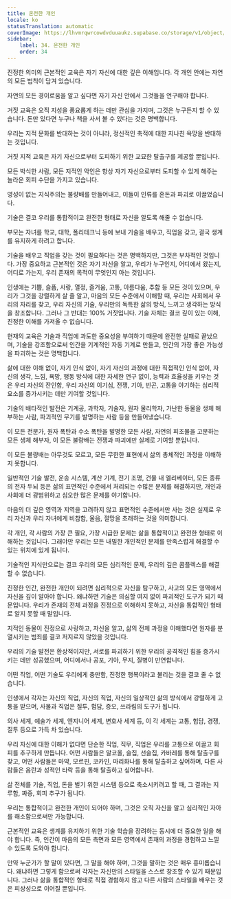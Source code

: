 ```yaml
---
title: 온전한 개인
locale: ko
statusTranslation: automatic
coverImage: https://lhvmrqwrcowdvduuaukz.supabase.co/storage/v1/object/public/strapi-uploads/small_cover-educacion-fundamental.webp-2d51a7828a2b1309555be27f7e2a61a0.webp
sidebar:
    label: 34. 온전한 개인
    order: 34
---
```

진정한 의미의 근본적인 교육은 자기 자신에 대한 깊은 이해입니다. 각 개인 안에는 자연의 모든 법칙이 담겨 있습니다.

자연의 모든 경이로움을 알고 싶다면 자기 자신 안에서 그것들을 연구해야 합니다.

거짓 교육은 오직 지성을 풍요롭게 하는 데만 관심을 가지며, 그것은 누구든지 할 수 있습니다. 돈만 있다면 누구나 책을 사서 볼 수 있다는 것은 명백합니다.

우리는 지적 문화를 반대하는 것이 아니라, 정신적인 축적에 대한 지나친 욕망을 반대하는 것입니다.

거짓 지적 교육은 자기 자신으로부터 도피하기 위한 교묘한 탈출구를 제공할 뿐입니다.

모든 박식한 사람, 모든 지적인 악인은 항상 자기 자신으로부터 도피할 수 있게 해주는 놀라운 회피 수단을 가지고 있습니다.

영성이 없는 지식주의는 불량배를 만들어내고, 이들이 인류를 혼돈과 파괴로 이끌었습니다.

기술은 결코 우리를 통합적이고 완전한 형태로 자신을 알도록 해줄 수 없습니다.

부모는 자녀를 학교, 대학, 폴리테크닉 등에 보내 기술을 배우고, 직업을 갖고, 결국 생계를 유지하게 하려고 합니다.

기술을 배우고 직업을 갖는 것이 필요하다는 것은 명백하지만, 그것은 부차적인 것입니다. 가장 중요하고 근본적인 것은 자기 자신을 알고, 우리가 누구인지, 어디에서 왔는지, 어디로 가는지, 우리 존재의 목적이 무엇인지 아는 것입니다.

인생에는 기쁨, 슬픔, 사랑, 열정, 즐거움, 고통, 아름다움, 추함 등 모든 것이 있으며, 우리가 그것을 강렬하게 살 줄 알고, 마음의 모든 수준에서 이해할 때, 우리는 사회에서 우리의 자리를 찾고, 우리 자신의 기술, 우리만의 독특한 삶의 방식, 느끼고 생각하는 방식을 창조합니다. 그러나 그 반대는 100% 거짓입니다. 기술 자체는 결코 깊이 있는 이해, 진정한 이해를 가져올 수 없습니다.

현재의 교육은 기술과 직업에 과도한 중요성을 부여하기 때문에 완전한 실패로 끝났으며, 기술을 강조함으로써 인간을 기계적인 자동 기계로 만들고, 인간의 가장 좋은 가능성을 파괴하는 것은 명백합니다.

삶에 대한 이해 없이, 자기 인식 없이, 자기 자신의 과정에 대한 직접적인 인식 없이, 자신의 생각, 느낌, 욕망, 행동 방식에 대한 자세한 연구 없이, 능력과 효율성을 키우는 것은 우리 자신의 잔인함, 우리 자신의 이기심, 전쟁, 기아, 빈곤, 고통을 야기하는 심리적 요소를 증가시키는 데만 기여할 것입니다.

기술의 배타적인 발전은 기계공, 과학자, 기술자, 원자 물리학자, 가난한 동물을 생체 해부하는 사람, 파괴적인 무기를 발명하는 사람 등을 만들어냈습니다.

이 모든 전문가, 원자 폭탄과 수소 폭탄을 발명한 모든 사람, 자연의 피조물을 고문하는 모든 생체 해부자, 이 모든 불량배는 전쟁과 파괴에만 실제로 기여할 뿐입니다.

이 모든 불량배는 아무것도 모르고, 모든 무한한 표현에서 삶의 총체적인 과정을 이해하지 못합니다.

일반적인 기술 발전, 운송 시스템, 계산 기계, 전기 조명, 건물 내 엘리베이터, 모든 종류의 전자 두뇌 등은 삶의 표면적인 수준에서 처리되는 수많은 문제를 해결하지만, 개인과 사회에 더 광범위하고 심오한 많은 문제를 야기합니다.

마음의 더 깊은 영역과 지역을 고려하지 않고 표면적인 수준에서만 사는 것은 실제로 우리 자신과 우리 자녀에게 비참함, 울음, 절망을 초래하는 것을 의미합니다.

각 개인, 각 사람의 가장 큰 필요, 가장 시급한 문제는 삶을 통합적이고 완전한 형태로 이해하는 것입니다. 그래야만 우리는 모든 내밀한 개인적인 문제를 만족스럽게 해결할 수 있는 위치에 있게 됩니다.

기술적인 지식만으로는 결코 우리의 모든 심리적인 문제, 우리의 깊은 콤플렉스를 해결할 수 없습니다.

진정한 인간, 완전한 개인이 되려면 심리적으로 자신을 탐구하고, 사고의 모든 영역에서 자신을 깊이 알아야 합니다. 왜냐하면 기술은 의심할 여지 없이 파괴적인 도구가 되기 때문입니다. 우리가 존재의 전체 과정을 진정으로 이해하지 못하고, 자신을 통합적인 형태로 알지 못할 때 말입니다.

지적인 동물이 진정으로 사랑하고, 자신을 알고, 삶의 전체 과정을 이해했다면 원자를 분열시키는 범죄를 결코 저지르지 않았을 것입니다.

우리의 기술 발전은 환상적이지만, 서로를 파괴하기 위한 우리의 공격적인 힘을 증가시키는 데만 성공했으며, 어디에서나 공포, 기아, 무지, 질병이 만연합니다.

어떤 직업, 어떤 기술도 우리에게 충만함, 진정한 행복이라고 불리는 것을 결코 줄 수 없습니다.

인생에서 각자는 자신의 직업, 자신의 직업, 자신의 일상적인 삶의 방식에서 강렬하게 고통을 받으며, 사물과 직업은 질투, 험담, 증오, 쓰라림의 도구가 됩니다.

의사 세계, 예술가 세계, 엔지니어 세계, 변호사 세계 등, 이 각 세계는 고통, 험담, 경쟁, 질투 등으로 가득 차 있습니다.

우리 자신에 대한 이해가 없다면 단순한 직업, 직무, 직업은 우리를 고통으로 이끌고 회피를 추구하게 만듭니다. 어떤 사람들은 알코올, 술집, 선술집, 카바레를 통해 탈출구를 찾고, 어떤 사람들은 마약, 모르핀, 코카인, 마리화나를 통해 탈출하고 싶어하며, 다른 사람들은 음란과 성적인 타락 등을 통해 탈출하고 싶어합니다.

삶 전체를 기술, 직업, 돈을 벌기 위한 시스템 등으로 축소시키려고 할 때, 그 결과는 지루함, 짜증, 회피 추구가 됩니다.

우리는 통합적이고 완전한 개인이 되어야 하며, 그것은 오직 자신을 알고 심리적인 자아를 해소함으로써만 가능합니다.

근본적인 교육은 생계를 유지하기 위한 기술 학습을 장려하는 동시에 더 중요한 일을 해야 합니다. 즉, 인간이 마음의 모든 측면과 모든 영역에서 존재의 과정을 경험하고 느낄 수 있도록 도와야 합니다.

만약 누군가가 할 말이 있다면, 그 말을 해야 하며, 그것을 말하는 것은 매우 흥미롭습니다. 왜냐하면 그렇게 함으로써 각자는 자신만의 스타일을 스스로 창조할 수 있기 때문입니다. 그러나 삶을 통합적인 형태로 직접 경험하지 않고 다른 사람의 스타일을 배우는 것은 피상성으로 이어질 뿐입니다.
